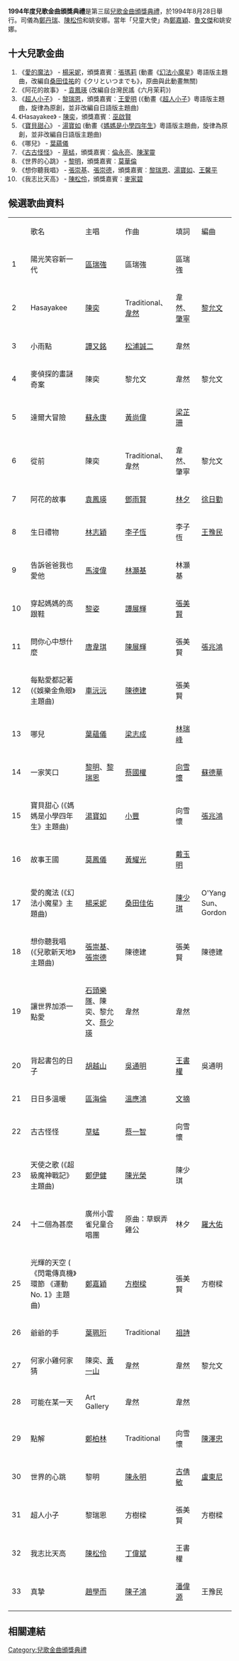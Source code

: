 '''1994年度兒歌金曲頒獎典禮'''是第三屆[[兒歌金曲頒獎典禮|兒歌金曲頒獎典禮]]，於1994年8月28日舉行。司儀為[[鄭丹瑞|鄭丹瑞]]、[[陳松伶|陳松伶]]和姚安娜。當年「兒童大使」為[[鄭嘉穎|鄭嘉穎]]、[[魯文傑|魯文傑]]和姚安娜。

== 十大兒歌金曲 ==
#《[[愛的魔法|愛的魔法]]》 - [[楊采妮|楊采妮]]，頒獎嘉賓︰[[張瑪莉|張瑪莉]] (動畫《[[幻法小魔星|幻法小魔星]]》粵語版主題曲，改編自[[桑田佳祐|桑田佳祐]]的《クリといつまでも》，原曲與此動畫無關)
#《阿花的故事》 - [[袁鳳瑛|袁鳳瑛]] (改編自台灣民謠《六月茉莉》)
#《[[超人小子|超人小子]]》 - [[黎瑞恩|黎瑞恩]]，頒獎嘉賓︰[[王愛明|王愛明]] (《動畫《[[宇宙小超人|超人小子]]》粵語版主題曲，旋律為原創，並非改編自日語版主題曲)
#《Hasayakee》 - [[陳奕_(香港)|陳奕]]，頒獎嘉賓︰[[巫啟賢|巫啟賢]]
#《[[寶貝甜心|寶貝甜心]]》 - [[湯寶如|湯寶如]] (動畫《[[媽媽是小學四年生|媽媽是小學四年生]]》粵語版主題曲，旋律為原創，並非改編自日語版主題曲)
#《哪兒》 - [[葉蘊儀|葉蘊儀]]
#《[[古古怪怪|古古怪怪]]》 - [[草蜢_(樂隊)|草蜢]]，頒獎嘉賓︰[[倫永亮|倫永亮]]、[[陳潔靈|陳潔靈]]
#《世界的心跳》 - [[黎明|黎明]]，頒獎嘉賓︰[[莫華倫|莫華倫]]
#《想你聽我唱》 - [[張崇基|張崇基]]、[[張崇德|張崇德]]，頒獎嘉賓︰[[黎瑞恩|黎瑞恩]]、[[湯寶如|湯寶如]]、[[王馨平|王馨平]]
#《我志比天高》 - [[陳松伶|陳松伶]]，頒獎嘉賓︰[[麥家碧|麥家碧]]

== 候選歌曲資料 ==
{| border="1" style="font-family:'TimesNewRoman';" width="767"
|-bgcolor=#7FFFD5
| width="24"|''' '''
| width="209"|歌名
| width="159"|主唱
| width="111"|作曲
| width="84"|填詞
| width="76"|編曲
|-
| width="24"|1
| height="10" width="209"|陽光笑容新一代
| height="10" width="159"|[[區瑞強|區瑞強]]
| height="10" width="111"|區瑞強
| height="10" width="84"|區瑞強
| height="10" width="76"|
|-bgcolor=#7FFFD5
| width="24"|2
| height="10" width="209"|Hasayakee
| height="10" width="159"|[[陳奕|陳奕]]
| height="10" width="111"|Traditional、[[韋然|韋然]]
| height="10" width="84"|韋然、[[肇寧|肇寧]]
| height="10" width="76"|[[黎允文|黎允文]]
|- 
| width="24"|3
| height="10" width="209"|小雨點
| height="10" width="159"|[[譚又銘|譚又銘]]
| height="10" width="111"|[[松浦誠二|松浦誠二]]
| height="10" width="84"|韋然
| height="10" width="76"|
|-
| width="24"|4
| height="10" width="209"|麥偵探的畫謎奇案
| height="10" width="159"|陳奕
| height="10" width="111"|黎允文
| height="10" width="84"|韋然
| height="10" width="76"|黎允文
|- 
| width="24"|5
| height="10" width="209"|達爾大冒險
| height="10" width="159"|[[蘇永康|蘇永康]]
| height="10" width="111"|[[黃尚偉|黃尚偉]]
| height="10" width="84"|[[梁芷珊|梁芷珊]]
| height="10" width="76"|
|-
| width="24"|6　
| height="10" width="209"|從前
| height="10" width="159"|陳奕
| height="10" width="111"|Traditional、韋然
| height="10" width="84"|韋然、肇寧
| height="10" width="76"|黎允文
|- bgcolor=#7FFFD5
| width="24"|7
| height="10" width="209"|阿花的故事
| height="10" width="159"|[[袁鳳瑛|袁鳳瑛]]
| height="10" width="111"|[[鄧雨賢|鄧雨賢]]
| height="10" width="84"|[[林夕|林夕]]
| height="10" width="76"|[[徐日勤|徐日勤]]
|-
| width="24"|8
| height="10" width="209"|生日禮物
| height="10" width="159"|[[林志穎|林志穎]]
| height="10" width="111"|[[李子恆|李子恆]]
| height="10" width="84"|李子恆
| height="10" width="76"|[[王豫民|王豫民]]
|- 
| width="24"|9
| height="10" width="209"|告訴爸爸我也愛他
| height="10" width="159"|[[馬浚偉|馬浚偉]]
| height="10" width="111"|[[林灝基|林灝基]]
| height="10" width="84"|林灝基
| height="10" width="76"|
|-
| width="24"|10
| height="10" width="209"|穿起媽媽的高跟鞋
| height="10" width="159"|[[黎姿|黎姿]]
| height="10" width="111"|[[譚展輝|譚展輝]]
| height="10" width="84"|[[張美賢|張美賢]]
| height="10" width="76"|
|- 
| width="24"|11
| height="10" width="209"|問你心中想什麼
| height="10" width="159"|[[唐韋琪|唐韋琪]]
| height="10" width="111"|[[陳展輝|陳展輝]]
| height="10" width="84"|張美賢
| height="10" width="76"|[[張兆鴻|張兆鴻]]
|-
| width="24"|12
| height="10" width="209"|每點愛都記著 (《娛樂金魚眼》主題曲)
| height="10" width="159"|[[車沅沅|車沅沅]]
| height="10" width="111"|[[陳德建|陳德建]]
| height="10" width="84"|張美賢
| height="10" width="76"|
|- bgcolor=#7FFFD5
| width="24"|13
| height="10" width="209"|哪兒
| height="10" width="159"|[[葉蘊儀|葉蘊儀]]
| height="10" width="111"|[[梁志成|梁志成]]
| height="10" width="84"|[[林瑞峰|林瑞峰]]
| height="10" width="76"|
|-
| width="24"|14
| height="10" width="209"|一家笑口
| height="10" width="159"|[[黎明|黎明]]、[[黎瑞恩|黎瑞恩]]
| height="10" width="111"|[[蔡國權|蔡國權]]
| height="10" width="84"|[[向雪懷|向雪懷]]
| height="10" width="76"|[[蘇德華|蘇德華]]
|- bgcolor=#7FFFD5
| width="24"|15
| height="10" width="209"|寶貝甜心 (《媽媽是小學四年生》主題曲)
| height="10" width="159"|[[湯寶如|湯寶如]]
| height="10" width="111"|[[小豐|小豐]]
| height="10" width="84"|向雪懷
| height="10" width="76"|[[張兆鴻|張兆鴻]]
|-
| width="24"|16
| height="10" width="209"|故事王國
| height="10" width="159"|[[莫鳳儀|莫鳳儀]]
| height="10" width="111"|[[黃耀光|黃耀光]]
| height="10" width="84"|[[戴玉明|戴玉明]]
| height="10" width="76"|
|- bgcolor=#7FFFD5
| width="24"|17
| height="10" width="209"|愛的魔法 (《幻法小魔星》主題曲)
| height="10" width="159"|[[楊采妮|楊采妮]]
| height="10" width="111"|[[桑田佳佑|桑田佳佑]]
| height="10" width="84"|[[陳少琪|陳少琪]]
| height="10" width="76"|O'Yang Sun、Gordon
|-bgcolor=#7FFFD5
| width="24"|18
| height="10" width="209"|想你聽我唱 (《兒歌新天地》主題曲)
| height="10" width="159"|[[張崇基|張崇基]]、[[張崇德|張崇德]]
| height="10" width="111"|陳德建
| height="10" width="84"|張美賢
| height="10" width="76"|陳德建
|- 
| width="24"|19
| height="10" width="209"|讓世界加添一點愛
| height="10" width="159"|[[石頭樂隊|石頭樂隊]]、陳奕、黎允文、[[蔡少瑛|蔡少瑛]]
| height="10" width="111"|韋然
| height="10" width="84"|韋然
| height="10" width="76"|
|-
| width="24"|20
| height="10" width="209"|背起書包的日子
| height="10" width="159"|[[胡越山|胡越山]]
| height="10" width="111"|[[吳通明|吳通明]]
| height="10" width="84"|[[王書權|王書權]]
| height="10" width="76"|吳通明
|- 
| width="24"|21
| height="10" width="209"|日日多溫暖
| height="10" width="159"|[[區海倫|區海倫]]
| height="10" width="111"|[[溫應鴻|溫應鴻]]
| height="10" width="84"|[[文摘|文摘]]
| height="10" width="76"|
|-bgcolor=#7FFFD5
| width="24"|22
| height="10" width="209"|古古怪怪
| height="10" width="159"|[[草蜢_(組合)|草蜢]]
| height="10" width="111"|[[蔡一智|蔡一智]]
| height="10" width="84"|向雪懷
| height="10" width="76"|
|- 
| width="24"|23
| height="10" width="209"|天使之歌 (《超級魔神戰記》主題曲)
| height="10" width="159"|[[鄭伊健|鄭伊健]]
| height="10" width="111"|[[陳光榮|陳光榮]]
| height="10" width="84"|陳少琪
| height="10" width="76"|
|-
| width="24"|24
| height="10" width="209"|十二個為甚麼
| height="10" width="159"|廣州小雲雀兒童合唱團
| height="10" width="111"|原曲：草螟弄雞公
| height="10" width="84"|林夕
| height="10" width="76"|[[羅大佑|羅大佑]]
|- 
| width="24"|25
| height="10" width="209"|光輝的天空 ( 《閃電傳真機》環節 《運動No. 1》主題曲)
| height="10" width="159"|[[鄭嘉穎|鄭嘉穎]]
| height="10" width="111"|[[方樹樑|方樹樑]]
| height="10" width="84"|張美賢
| height="10" width="76"|方樹樑
|-
| width="24"|26
| height="10" width="209"|爺爺的手
| height="10" width="159"|[[葉珮珩|葉珮珩]]
| height="10" width="111"|Traditional
| height="10" width="84"|[[祖詩|祖詩]]
| height="10" width="76"|
|- 
| width="24"|27
| height="10" width="209"|何家小雞何家猜
| height="10" width="159"|陳奕、[[黃一山|黃一山]]
| height="10" width="111"|韋然
| height="10" width="84"|韋然
| height="10" width="76"|黎允文
|-
| width="24"|28
| height="10" width="209"|可能在某一天
| height="10" width="159"|Art Gallery
| height="10" width="111"|韋然
| height="10" width="84"|韋然
| height="10" width="76"|
|- 
| width="24"|29
| height="10" width="209"|點解
| height="10" width="159"|[[鄭柏林|鄭柏林]]
| height="10" width="111"|Traditional
| height="10" width="84"|向雪懷
| height="10" width="76"|[[陳澤忠|陳澤忠]]
|-bgcolor=#7FFFD5
| width="24"|30
| height="10" width="209"|世界的心跳
| height="10" width="159"|黎明
| height="10" width="111"|[[陳永明|陳永明]]
| height="10" width="84"|[[古倩敏|古倩敏]]
| height="10" width="76"|[[盧東尼|盧東尼]]
|- bgcolor=#7FFFD5
| width="24"|31
| height="10" width="209"|超人小子
| height="10" width="159"|黎瑞恩
| height="10" width="111"|方樹樑
| height="10" width="84"|張美賢
| height="10" width="76"|方樹樑
|-bgcolor=#7FFFD5
| width="24"|32
| height="10" width="209"|我志比天高
| height="10" width="159"|[[陳松伶|陳松伶]]
| height="10" width="111"|[[丁偉斌|丁偉斌]]
| height="10" width="84"|王書權
| height="10" width="76"|
|- 
| width="24"|33
| height="10" width="209"|真摯
| height="10" width="159"|[[趙學而|趙學而]]
| height="10" width="111"|[[陳子鴻|陳子鴻]]
| height="10" width="84"|[[潘偉源|潘偉源]]
| height="10" width="76"|王豫民
|}

== 相關連結 ==
{{兒歌金曲頒獎典禮}}
{{香港兒歌頒獎典禮}}

[[Category:兒歌金曲頒獎典禮|Category:兒歌金曲頒獎典禮]]